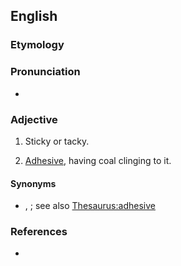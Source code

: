 ==English==

===Etymology===
{{suffix|en|clag|y}}

===Pronunciation===
* {{IPA|/klæɡiː/|lang=en}}

===Adjective===
{{en-adj|er}}

# {{lb|en|of mud, tar, glue or the like}} Sticky or tacky.
# {{lb|en|specifically, of a roof in a mine}} [[adhesive|Adhesive]], having coal clinging to it.

====Synonyms====
* {{sense|sticky}} {{l|en|agglutinative}}, {{l|en|tenacious}}; see also [[Thesaurus:adhesive]]

===References===
* {{R:Webster 1913}}